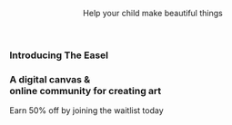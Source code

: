 
<Header>

Help your child make beautiful things

</Header>

<Easel/>

<Callout name="Callout1">

<section>

### Introducing The Easel

<EaselPrototype/>

</section>

</Callout>

<Callout name="Callout2">

</Callout>

<Callout name="Callout3">

</Callout>

<Conversion id="get-started">

### A digital canvas & <br/> online community for creating art

Earn 50% off by joining the waitlist today

</Conversion>

<Callout name="Callout4"></Callout>
<Callout name="Callout5"></Callout>

<Footer/>


